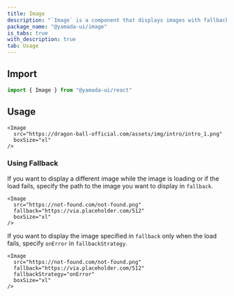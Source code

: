 ```yaml
---
title: Image
description: "`Image` is a component that displays images with fallback support."
package_name: "@yamada-ui/image"
is_tabs: true
with_description: true
tab: Usage
---
```


## Import

```ts
import { Image } from "@yamada-ui/react"
```

## Usage

```tsx
<Image
  src="https://dragon-ball-official.com/assets/img/intro/intro_1.png"
  boxSize="xl"
/>
```

### Using Fallback

If you want to display a different image while the image is loading or if the load fails, specify the path to the image you want to display in `fallback`.

```tsx
<Image
  src="https://not-found.com/not-found.png"
  fallback="https://via.placeholder.com/512"
  boxSize="xl"
/>
```

If you want to display the image specified in `fallback` only when the load fails, specify `onError` in `fallbackStrategy`.

```tsx
<Image
  src="https://not-found.com/not-found.png"
  fallback="https://via.placeholder.com/512"
  fallbackStrategy="onError"
  boxSize="xl"
/>
```
